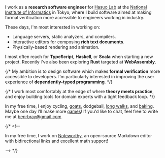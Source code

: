 I work as a **research software engineer** for [Hasuo Lab](https://group-mmm.org/~ichiro/) at the <a href="https://www.nii.ac.jp/en/">National Institute of Informatics</a> in Tokyo, where I build software aimed at making formal verification more accessible to engineers working in industry.

These days, I'm most interested in working on:

* Language servers, static analyzers, and compilers.
* Interactive editors for composing **rich text documents**.
* Physically-based rendering and animation.

I most often reach for **TypeScript**, **Haskell**, or **Scala** when starting a new project.  Recently I've also been exploring **Rust** targeted at **WebAssembly**.

{/* My ambition is to design software which makes **formal verification** more accessible to developers. I'm particularly interested in improving the user experience of **dependently-typed programming**. */}

{/*
I work most comfortably at the edge of where <b>theory meets practice</b>, and enjoy building tools for domain experts with a tight feedback loop.
 */}

In my free time, I enjoy cycling, [goats](/images/photos/ben-goat.jpg), dodgeball, [long walks](/images/photos/tokyo-walking-map.jpg), and [baking](/images/photos/sourdough.jpg).  Maybe one day I'll make more [games](http://www.newgrounds.com/portal/view/512482)! If you'd like to chat, feel free to write me at <a href="mailto:benrbray@gmail.com">benrbray@gmail.com</a>.

{/* <!-- <p>In my free time, I work on <a href="https://noteworthy.ink/">Noteworthy</a>, an open-source Markdown
  editor with bidirectional links and excellent math support!
</p> -->

<!-- <p>I hold a Masters in Computer Science from <b>Georgia Tech</b>, where my research advisor was <a
    href="https://www.cc.gatech.edu/~jabernethy9/">Jacob Abernethy</a>. Previously, I studied math at
  the University of Michigan, where I also helped with a machine learning <a
    href="https://eecs445-f16.github.io/">class</a> and <a href="http://msail.github.io/">reading
    group</a>. --> */}